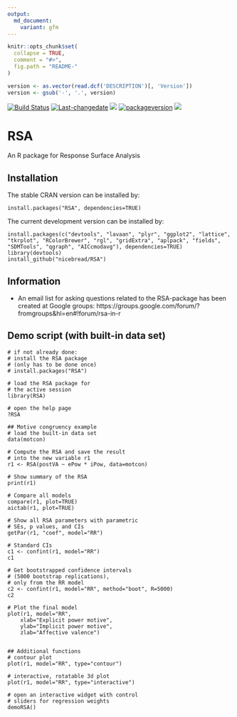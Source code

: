 ```yaml
---
output:
  md_document:
    variant: gfm
---
```


<!-- README.md is generated from README.Rmd. Please edit that file 
library(badger)
rmarkdown::render("README.rmd")
-->

```r
knitr::opts_chunk$set(
  collapse = TRUE,
  comment = "#>",
  fig.path = "README-"
)

version <- as.vector(read.dcf('DESCRIPTION')[, 'Version']) 
version <- gsub('-', '.', version)
```


[![Build Status](https://travis-ci.org/nicebread/RSA.svg?branch=master)](https://travis-ci.org/nicebread/RSA)
[![Last-changedate](https://img.shields.io/badge/last%20change-`r gsub('-', '--', Sys.Date())`-yellowgreen.svg)](/commits/master)
[![](https://www.r-pkg.org/badges/version/RSA?color=orange)](https://cran.r-project.org/package=RSA)
[![packageversion](https://img.shields.io/badge/Package%20version-`r version`-orange.svg?style=flat-square)](commits/master)
![](http://cranlogs.r-pkg.org/badges/RSA)


RSA
===

An R package for Response Surface Analysis

## Installation
The stable CRAN version can be installed by:

    install.packages("RSA", dependencies=TRUE)

The current development version can be installed by:

	install.packages(c("devtools", "lavaan", "plyr", "ggplot2", "lattice", "tkrplot", "RColorBrewer", "rgl", "gridExtra", "aplpack", "fields", "SDMTools", "qgraph", "AICcmodavg"), dependencies=TRUE)
    library(devtools)
    install_github("nicebread/RSA")

	
## Information

* An email list for asking questions related to the RSA-package has been created at Google groups: https://groups.google.com/forum/?fromgroups&hl=en#!forum/rsa-in-r


## Demo script (with built-in data set)
    
    # if not already done: 
    # install the RSA package
    # (only has to be done once)
    # install.packages("RSA")
    
    # load the RSA package for
    # the active session
    library(RSA)
    
    # open the help page
    ?RSA
    
    ## Motive congruency example
    # load the built-in data set
    data(motcon)
    
    # Compute the RSA and save the result
    # into the new variable r1
    r1 <- RSA(postVA ~ ePow * iPow, data=motcon)
    
    # Show summary of the RSA
    print(r1)
    
    # Compare all models
    compare(r1, plot=TRUE)
	aictab(r1, plot=TRUE)
    
    # Show all RSA parameters with parametric
    # SEs, p values, and CIs
    getPar(r1, "coef", model="RR")
    
    # Standard CIs
    c1 <- confint(r1, model="RR")
    c1
    
    # Get bootstrapped confidence intervals
    # (5000 bootstrap replications), 
    # only from the RR model
    c2 <- confint(r1, model="RR", method="boot", R=5000)
    c2
    
    # Plot the final model
    plot(r1, model="RR", 
    	xlab="Explicit power motive",
        ylab="Implicit power motive",
        zlab="Affective valence")
          
    
    ## Additional functions
    # contour plot
    plot(r1, model="RR", type="contour")
    
    # interactive, rotatable 3d plot
    plot(r1, model="RR", type="interactive")
    
    # open an interactive widget with control
    # sliders for regression weights
    demoRSA()
